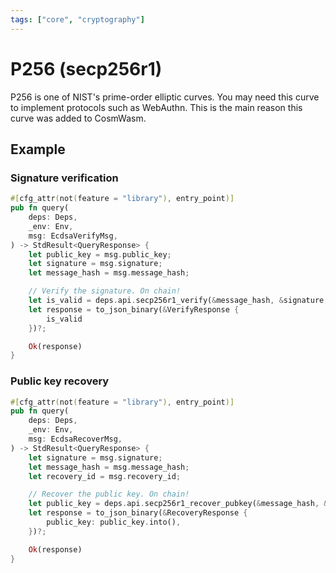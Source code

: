 ```yaml
---
tags: ["core", "cryptography"]
---
```



# P256 (secp256r1)

P256 is one of NIST's prime-order elliptic curves. You may need this curve to implement protocols
such as WebAuthn. This is the main reason this curve was added to CosmWasm.

## Example

### Signature verification

```rust filename="contract.rs" template="core"
#[cfg_attr(not(feature = "library"), entry_point)]
pub fn query(
    deps: Deps,
    _env: Env,
    msg: EcdsaVerifyMsg,
) -> StdResult<QueryResponse> {
    let public_key = msg.public_key;
    let signature = msg.signature;
    let message_hash = msg.message_hash;

    // Verify the signature. On chain!
    let is_valid = deps.api.secp256r1_verify(&message_hash, &signature, &public_key)?;
    let response = to_json_binary(&VerifyResponse {
        is_valid
    })?;

    Ok(response)
}
```

### Public key recovery

```rust filename="contract.rs" template="core"
#[cfg_attr(not(feature = "library"), entry_point)]
pub fn query(
    deps: Deps,
    _env: Env,
    msg: EcdsaRecoverMsg,
) -> StdResult<QueryResponse> {
    let signature = msg.signature;
    let message_hash = msg.message_hash;
    let recovery_id = msg.recovery_id;

    // Recover the public key. On chain!
    let public_key = deps.api.secp256r1_recover_pubkey(&message_hash, &signature, recovery_id)?;
    let response = to_json_binary(&RecoveryResponse {
        public_key: public_key.into(),
    })?;

    Ok(response)
}
```
